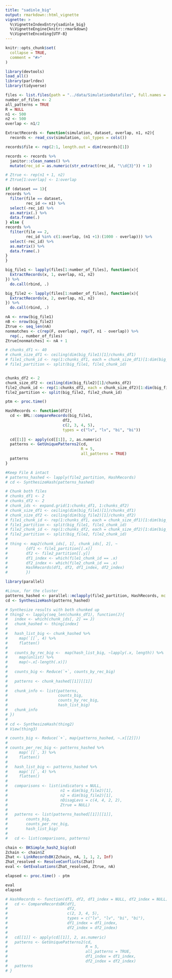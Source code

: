 ```yaml
---
title: "sadinle_big"
output: rmarkdown::html_vignette
vignette: >
  %\VignetteIndexEntry{sadinle_big}
  %\VignetteEngine{knitr::rmarkdown}
  %\VignetteEncoding{UTF-8}
---
```


```r
knitr::opts_chunk$set(
  collapse = TRUE,
  comment = "#>"
)
```

```r
library(devtools)
load_all()
library(parlrdev)
library(tidyverse)
```

```r
files <- list.files(path = "../data/SimulationDatafiles", full.names = T)
number_of_files <- 2
all_patterns = TRUE
R = NULL
n1 <- 500
n2 <- 500
overlap <- n1/2

ExtractRecords <- function(simulation, dataset, overlap, n1, n2){
  records <- read_csv(simulation, col_types = cols())

records$file <- rep(2:1, length.out = dim(records)[1])

records <- records %>% 
  janitor::clean_names() %>% 
  mutate(rec_id = as.numeric(str_extract(rec_id, "\\d{3}")) + 1)

# Ztrue <- rep(n1 + 1, n2)
# Ztrue[1:overlap] <- 1:overlap

if (dataset == 1){
records %>% 
  filter(file == dataset,
         rec_id <= n1) %>% 
  select(-rec_id) %>% 
  as.matrix(.) %>% 
  data.frame(.)
} else {
records %>% 
  filter(file == 2,
         rec_id %in% c(1:overlap, (n1 +1):(1000 - overlap))) %>% 
  select(-rec_id) %>% 
  as.matrix() %>% 
  data.frame(.)
}
}

big_file1 <- lapply(files[1:number_of_files], function(x){
  ExtractRecords(x, 1, overlap, n1, n2)
}) %>% 
  do.call(rbind, .)

big_file2 <- lapply(files[1:number_of_files], function(x){
  ExtractRecords(x, 2, overlap, n1, n2)
}) %>% 
  do.call(rbind, .)

nA <- nrow(big_file1)
nB <- nrow(big_file2)
Ztrue <- seq_len(nA)
nonmatches <- c(rep(F, overlap), rep(T, n1 - overlap)) %>% 
  rep(., number_of_files)
Ztrue[nonmatches] <- nA + 1

```


```r
# chunks_df1 <- 40
# chunk_size_df1 <- ceiling(dim(big_file1)[1]/chunks_df1)
# file1_chunk_id <- rep(1:chunks_df1, each = chunk_size_df1)[1:dim(big_file1)[1]]
# file1_partition <- split(big_file1, file1_chunk_id)


chunks_df2 <- 2
chunk_size_df2 <- ceiling(dim(big_file2)[1]/chunks_df2)
file2_chunk_id <- rep(1:chunks_df2, each = chunk_size_df2)[1:dim(big_file2)[1]]
file2_partition <- split(big_file2, file2_chunk_id)

ptm <- proc.time()

HashRecords <- function(df2){
  cd <- BRL::compareRecords(big_file1, 
                         df2, 
                         c(2, 3, 4, 5), 
                         types = c("lv", "lv", "bi", "bi"))
  
  cd[[1]] <- apply(cd[[1]], 2, as.numeric)
  patterns <- GetUniquePatterns2(cd, 
                                 R = 5, 
                                 all_patterns = TRUE)
  patterns
}

#Keep File A intact
# patterns_hashed <- lapply(file2_partition, HashRecords)
# cd <- SynthesizeHash(patterns_hashed)

# Chunk both files
# chunks_df1 <- 2
# chunks_df2 <- 2
# chunk_ids <- expand.grid(1:chunks_df1, 1:chunks_df2)
# chunk_size_df1 <- ceiling(dim(big_file1)[1]/chunks_df1)
# chunk_size_df2 <- ceiling(dim(big_file2)[1]/chunks_df2)
# file1_chunk_id <- rep(1:chunks_df1, each = chunk_size_df1)[1:dim(big_file1)[1]]
# file1_partition <- split(big_file1, file1_chunk_id)
# file2_chunk_id <- rep(1:chunks_df2, each = chunk_size_df2)[1:dim(big_file2)[1]]
# file2_partition <- split(big_file2, file2_chunk_id)
# 
# thing <- map2(chunk_ids[, 1], chunk_ids[, 2], ~
#        {df1 <- file1_partition[[.x]]
#        df2 <- file2_partition[[.y]]
#        df1_index <- which(file1_chunk_id == .x)
#        df2_index <- which(file2_chunk_id == .x)
#        HashRecords(df1, df2, df1_index, df2_index)
#        })

```


```r
library(parallel)

#Linux, for the cluster
patterns_hashed <- parallel::mclapply(file2_partition, HashRecords, mc.cores = parallel::detectCores())
cd <- SynthesizeHash(patterns_hashed)

```

```r
# Synthesize results with both chunked up
# thing2 <- lapply(seq_len(chunks_df1), function(J){
#   index <- which(chunk_ids[, 2] == J)
#   chunk_hashed <- thing[index]
# 
#   hash_list_big <- chunk_hashed %>%
#     map(`[[`, 4) %>%
#     flatten()
#   
#   counts_by_rec_big <-  map(hash_list_big, ~lapply(.x, length)) %>%
#     map(unlist) %>% 
#     map(~.x[-length(.x)])
#   
#   counts_big <- Reduce(`+`, counts_by_rec_big)
#   
#   patterns <- chunk_hashed[[1]][[1]]
#   
#   chunk_info <- list(patterns, 
#                      counts_big, 
#                      counts_by_rec_big, 
#                      hash_list_big)
#   chunk_info
# })
# 
# cd <- SynthesizeHash(thing2)
# View(thing3)
```

```r
# counts_big <- Reduce(`+`, map(patterns_hashed, ~.x[[2]]))
# 
# counts_per_rec_big <- patterns_hashed %>%
#     map(`[[`, 3) %>%
#     flatten()
# 
#   hash_list_big <- patterns_hashed %>%
#     map(`[[`, 4) %>%
#     flatten()
# 
#   comparisons <- list(indicators = NULL,
#                       n1 = dim(big_file2)[1],
#                       n2 = dim(big_file2)[1],
#                       nDisagLevs = c(4, 4, 2, 2),
#                       Ztrue = NULL)
# 
#   patterns <- list(patterns_hashed[[1]][[1]],
#        counts_big,
#        counts_per_rec_big,
#        hash_list_big)
# 
#   cd <- list(comparisons, patterns)
```

```r
chain <- BKSimple_hash2_big(cd)
Zchain <- chain$Z
Zhat <- LinkRecordsBK(Zchain, nA, 1, 1, 2, Inf)
Zhat_resolved <- ResolveConflicts(Zhat)
eval <- GetEvaluations(Zhat_resolved, Ztrue, nA)

elapsed <- proc.time() - ptm

eval
elapsed
```

```r
# HashRecords <- function(df1, df2, df1_index = NULL, df2_index = NULL){
#   cd <- CompareRecordsBK(df1, 
#                          df2, 
#                          c(2, 3, 4, 5), 
#                          types = c("lv", "lv", "bi", "bi"),
#                          df1_index = df1_index,
#                          df2_index = df2_index)
#   
#   cd[[1]] <- apply(cd[[1]], 2, as.numeric)
#   patterns <- GetUniquePatterns2(cd, 
#                                  R = 5, 
#                                  all_patterns = TRUE, 
#                                  df1_index = df1_index, 
#                                  df2_index = df2_index)
#   patterns
# }
```

